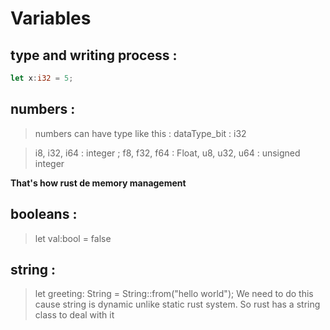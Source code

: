 # Variables

## type and writing process :

```rust
let x:i32 = 5;
```

## numbers :

> numbers can have type like this : dataType_bit : i32

> i8, i32, i64 : integer ; f8, f32, f64 : Float, u8, u32, u64 : unsigned integer 


**That's how rust de memory management** 

## booleans :

> let val:bool = false

## string :

> let greeting: String = String::from("hello world");
> We need to do this cause string is dynamic unlike static rust system. So rust has a string class to deal with it

